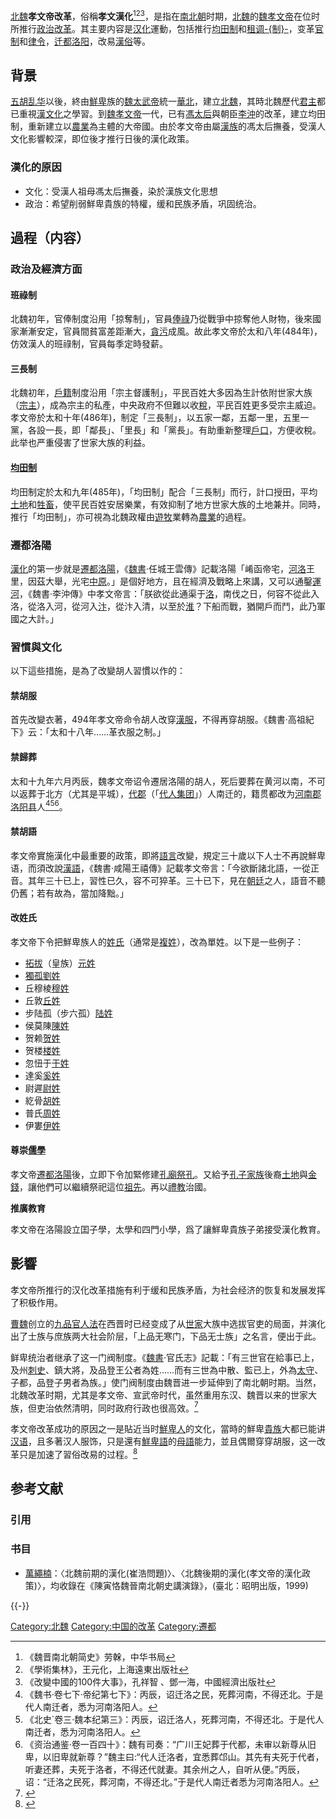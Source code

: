 [[北魏|北魏]]'''孝文帝改革'''，俗稱'''孝文漢化'''<ref>《魏晋南北朝简史》劳榦，中华书局</ref><ref>《學術集林》，王元化，上海遠東出版社</ref><ref>《改變中國的100件大事》，孔祥智 、鄧一海，中國經濟出版社</ref>，是指在[[南北朝|南北朝]]时期，[[北魏|北魏]]的[[魏孝文帝|魏孝文帝]]在位时所推行[[政治|政治]][[改革|改革]]。其主要内容是[[汉化|汉化]]運動，包括推行[[均田制|均田制]]和[[户调制|租调-{制}-]]，变革[[官制|官制]]和[[法律|律令]]，[[迁都|迁都]][[洛阳|洛阳]]，改易[[汉族|漢]][[習俗|俗]]等。

==背景==
[[五胡乱华|五胡乱华]]以後，終由[[鮮卑|鮮卑]]族的[[魏太武帝|魏太武帝]]統一[[華北|華北]]，建立[[北魏|北魏]]，其時北魏歷代[[君主|君主]]都已重視[[漢文化|漢文化]]之學習。到[[魏孝文帝|魏孝文帝]]一代，已有[[文成文明皇后|馮太后]]與朝臣[[李冲_(北魏)|李沖]]的改革，建立均田制，重新建立以[[農業|農業]]為主體的大帝國。由於孝文帝由屬[[漢族|漢族]]的馮太后撫養，受漢人文化影響較深，即位後才推行日後的漢化政策。

===漢化的原因===
*文化：受漢人祖母馮太后撫養，染於漢族文化思想
*政治：希望削弱鮮卑貴族的特權，缓和民族矛盾，巩固统治。

==過程（内容）==

===政治及經濟方面===

====班祿制====
北魏初年，官俸制度沿用「掠奪制」，官員[[俸祿|俸祿]]乃從戰爭中掠奪他人財物，後來國家漸漸安定，官員間貧富差距漸大，[[貪污|貪污]]成風。故此孝文帝於太和八年(484年)，仿效漢人的班祿制，官員每季定時發薪。

====三長制====
北魏初年，[[戶籍|戶籍]]制度沿用「宗主督護制」，平民百姓大多因為生計依附世家大族（[[宗主|宗主]]），成為宗主的私產，中央政府不但難以收[[稅|稅]]，平民百姓更多受宗主威迫。孝文帝於太和十年(486年)，制定「三長制」，以五家一鄰，五鄰一里，五里一黨，各設一長，即「鄰長」、「里長」和「黨長」。有助重新整理[[户籍|戶口]]，方便收稅。此举也严重侵害了世家大族的利益。

====[[均田制|均田制]]====
均田制定於太和九年(485年)，「均田制」配合「三長制」而行，計口授田，平均[[地皮|土地]]和[[牲畜|牲畜]]，使平民百姓安居樂業，有效抑制了地方世家大族的土地兼并。同時，推行「均田制」，亦可視為北魏政權由[[遊牧|遊牧]]業轉為[[農業|農業]]的過程。

===遷都洛陽===
[[漢化|漢化]]的第一步就是[[遷都|遷都]][[洛陽|洛陽]]，《[[魏書|魏書]]‧任城王雲傳》記載洛陽「崤函帝宅，[[中原|河洛]]王里，因茲大舉，光宅[[中原|中原]]。」是個好地方，且在經濟及戰略上來講，又可以通鑿[[運河|運河]]，《魏書‧李沖傳》中孝文帝言：「朕欲從此通渠于[[洛河_(黄河)|洛]]，南伐之日，何容不從此入洛，從洛入河，從河入[[汴水|汴]]，從汴入清，以至於[[淮河|淮]]？下船而戰，猶開戶而鬥，此乃軍國之大計。」

===習慣與文化===
以下這些措施，是為了改變胡人習慣以作的：

====禁胡服====
首先改變衣著，494年孝文帝命令胡人改穿[[汉服|漢服]]，不得再穿胡服。《魏書‧高祖紀下》云：「太和十八年……革衣服之制。」

====禁歸葬====
太和十九年六月丙辰，魏孝文帝诏令遷居洛陽的胡人，死后要葬在黄河以南，不可以返葬于北方（尤其是平城），[[代郡|代郡]]（「[[代人集团|代人集团]]」）人南迁的，籍贯都改为[[河南郡|河南郡]][[洛阳县|洛阳县]]人<ref>《魏书·卷七下·帝纪第七下》：丙辰，诏迁洛之民，死葬河南，不得还北。于是代人南迁者，悉为河南洛阳人。</ref><ref>《北史`卷三·魏本纪第三》：丙辰，诏迁洛人，死葬河南，不得还北。于是代人南迁者，悉为河南洛阳人。</ref><ref>《资治通鉴·卷一百四十》：魏有司奏：“广川王妃葬于代都，未审以新尊从旧卑，以旧卑就新尊？”魏主曰:“代人迁洛者，宜悉葬邙山。其先有夫死于代者，听妻还葬，夫死于洛者，不得还代就妻。其余州之人，自听从便。”丙辰，诏：“迁洛之民死，葬河南，不得还北。”于是代人南迁者悉为河南洛阳人。</ref>。

====禁胡語====
孝文帝實施漢化中最重要的政策，即將[[語言|語言]]改變，規定三十歲以下人士不再說鮮卑语，而須改說[[漢語|漢語]]，《魏書‧咸陽王禧傳》記載孝文帝言：「今欲斷諸北語，一從正音。其年三十已上，習性已久，容不可猝革。三十已下，見在[[朝廷|朝廷]]之人，語音不聽仍舊；若有故為，當加降黜。」

====改姓氏====
孝文帝下令把鮮卑族人的[[姓氏|姓氏]]（通常是[[複姓|複姓]]），改為單姓。以下是一些例子：
*[[拓拔|拓拔]]（皇族）{{to}}[[元姓|元姓]]
*[[獨孤|獨孤]]{{to}}[[劉姓|劉姓]]
*丘穆棱{{to}}[[穆姓|穆姓]]
*丘敦{{to}}[[丘姓|丘姓]]
*步陆孤（步六孤）{{to}}[[陆姓|陆姓]]
*侯莫陳{{to}}[[陳姓|陳姓]]
*贺赖{{to}}[[贺姓|贺姓]]
*贺楼{{to}}[[楼姓|楼姓]]
*忽忸于{{to}}[[于姓|于姓]]
*達奚{{to}}[[奚姓|奚姓]]
*尉遲{{to}}[[尉姓|尉姓]]
*紇骨{{to}}[[胡姓|胡姓]]
*普氏{{to}}[[周姓|周姓]]
*伊婁{{to}}[[伊姓|伊姓]]

====尊崇[[孔子|儒學]]====
孝文帝[[遷都|遷都]][[洛邑|洛陽]]後，立即下令加緊修建[[孔廟|孔廟]][[祭孔|祭孔]]。又給予[[孔子家族|孔子家族]]後裔[[地皮|土地]]與[[金錢|金錢]]，讓他們可以繼續祭祀這位[[祖先|祖先]]。再以[[禮教|禮教]]治國。

'''推廣教育'''

孝文帝在洛陽設立囯子學，太學和四門小學，爲了讓鮮卑貴族子弟接受漢化教育。

==影響==
孝文帝所推行的汉化改革措施有利于缓和民族矛盾，为社会经济的恢复和发展发挥了积极作用。

[[曹魏|曹魏]]创立的[[九品官人法|九品官人法]]在西晋时已经变成了从[[門閥|世家]]大族中选拔官吏的局面，并演化出了士族与庶族两大社会阶层，「上品无寒门，下品无士族」之名言，便出于此。

鲜卑统治者继承了这一门阀制度。《[[魏書|魏書]]‧官氏志》記載：「有三世官在給事已上，及州[[刺史|刺史]]、鎮大將，及品登王公者為姓……而有三世為中散、監已上，外為[[太守|太守]]、子都，品登子男者為族。」使门阀制度由魏晋进一步延伸到了南北朝时期。当然，北魏改革时期，尤其是孝文帝、宣武帝时代，虽然重用东汉、魏晋以来的世家大族，但吏治依然清明，同时政府行政也很高效。<ref>{{cite book|author=张金龙|title=《北魏政治史（八）》|year=2008|publisher=甘肃教育出版社}}</ref>

孝文帝改革成功的原因之一是貼近当时[[鮮卑人|鮮卑人]]的文化，當時的鮮卑[[貴族|貴族]]大都已能讲[[汉语|汉语]]，且多著汉人服饰，只是還有[[鮮卑語|鮮卑語]]的[[母語|母語]]能力，並且偶爾穿穿胡服，这一改革只是加速了習俗改易的过程。<ref>{{cite book|title=《中国古代史》|year=1982|publisher=中国人民大学书报资料社|pages=98}}</ref>

== 参考文献 ==
=== 引用 ===
{{Reflist}}

=== 书目 ===
* [[萬繩楠|萬繩楠]]：〈北魏前期的漢化(崔浩問題)〉、〈北魏後期的漢化(孝文帝的漢化政策)〉，均收錄在《陳寅恪魏晉南北朝史講演錄》，(臺北：昭明出版，1999)

{{-}}
{{南北朝歷史事件}}

[[Category:北魏|Category:北魏]]
[[Category:中国的改革|Category:中国的改革]]
[[Category:遷都|Category:遷都]]